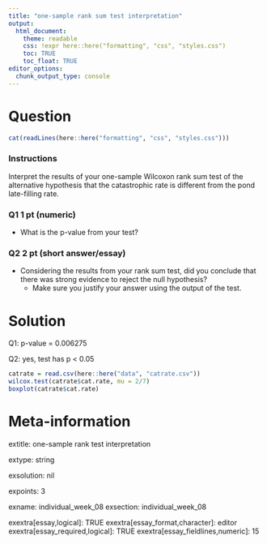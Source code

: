 ```yaml
---
title: "one-sample rank sum test interpretation"
output:  
  html_document:
    theme: readable
    css: !expr here::here("formatting", "css", "styles.css")
    toc: TRUE
    toc_float: TRUE
editor_options: 
  chunk_output_type: console
---
```



Question
========

```r
cat(readLines(here::here("formatting", "css", "styles.css")))
```





<div class="instructionsborder">

### Instructions

Interpret the results of your one-sample Wilcoxon rank sum test of the alternative hypothesis that the catastrophic rate is different from the pond late-filling rate.  

</div>


<div class="questionborder">

### Q1 1 pt (numeric)

- What is the p-value from your test?

### Q2 2 pt (short answer/essay)

- Considering the results from your rank sum test, did you conclude that there was strong evidence to reject the null hypothesis?
  - Make sure you justify your answer using the output of the test.

</div>




Solution
========

Q1: p-value = 0.006275

Q2: yes, test has p < 0.05


```r
catrate = read.csv(here::here("data", "catrate.csv"))
wilcox.test(catrate$cat.rate, mu = 2/7)
boxplot(catrate$cat.rate)
```





Meta-information
================
extitle: one-sample rank test interpretation

extype: string

exsolution: nil

expoints: 3

exname: individual_week_08
exsection: individual_week_08

exextra[essay,logical]: TRUE
exextra[essay_format,character]: editor
exextra[essay_required,logical]: TRUE
exextra[essay_fieldlines,numeric]: 15

